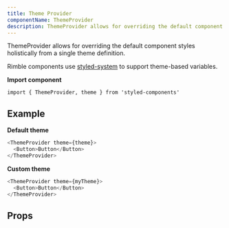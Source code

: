 ```yaml
---
title: Theme Provider
componentName: ThemeProvider
description: ThemeProvider allows for overriding the default component styles holistically from a single theme definition.
---
```



ThemeProvider allows for overriding the default component styles holistically from a single theme definition.

Rimble components use [styled-system](https://github.com/jxnblk/styled-system) to support theme-based variables.

**Import component**

```lang=jsx
import { ThemeProvider, theme } from 'styled-components'
```

## Example

**Default theme**

```js is=react-live
<ThemeProvider theme={theme}>
  <Button>Button</Button>
</ThemeProvider>
```

**Custom theme**

```js is=react-live
<ThemeProvider theme={myTheme}>
  <Button>Button</Button>
</ThemeProvider>
```

## Props

<PropsTable propMetaData={props.propMetaData} />
